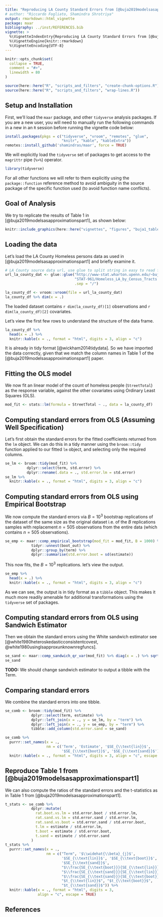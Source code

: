```yaml
---
title: "Reproducing LA County Standard Errors from [@buja2019modelsasapproximationspart1]"
# author: "Riccardo Fogliato, Shamindra Shrotriya"
output: rmarkdown::html_vignette
package: maar    
bibliography: ../inst/REFERENCES.bib
vignette: >
  %\VignetteIndexEntry{Reproducing LA County Standard Errors from [@buja2019modelsasapproximationspart1]}
  %\VignetteEngine{knitr::rmarkdown}
  %\VignetteEncoding{UTF-8}
---
```


``` r
knitr::opts_chunk$set(
  collapse = TRUE,
  comment = "#>",
  linewidth = 80
)
```

```r
source(here::here("R", "scripts_and_filters", "create-chunk-options.R"))
source(here::here("R", "scripts_and_filters", "wrap-lines.R"))
```

## Setup and Installation

First, we'll load the `maar` package, and other `tidyverse` analysis packages.
If you are a new user, you will need to manually run the following commands in a
new in an `R` session before running the vignette code below:

``` r
install.packages(pkgs = c("tidyverse", "vroom", "remotes", "glue", 
                          "knitr", "kable", "kableExtra"))
remotes::install_github('shamindras/maar', force = TRUE)
```

We will explicitly load the `tidyverse` set of packages to get access to the
`magrittr` pipe (`%>%`) operator.

``` r
library(tidyverse)
```

For all other functions we will refer to them explicitly using the
`package::function` reference method to avoid ambiguity in the source package of
the specific function used (to avoid function name conflicts).

## Goal of Analysis

We try to replicate the results of Table 1 in
[@buja2019modelsasapproximationspart1], as shown below:

``` r
knitr::include_graphics(here::here("vignettes", "figures", "buja1_table1.png"))
```

## Loading the data

Let's load the LA County Homeless persons data as used in
[@buja2019modelsasapproximationspart1] and briefly examine it.

``` r
# LA County source data url, use glue to split string in easy to read format
url_la_county_dat <- glue::glue("http://www-stat.wharton.upenn.edu/~buja",
                                "STAT-961/Homeless_LA_by_Census_Tracts.csv",
                                .sep = "/")

la_county_df <- vroom::vroom(file = url_la_county_dat)
la_county_df %>% dim(x = .)
```
The loaded dataset contains `r dim(la_county_df)[1]` observations and
`r dim(la_county_df)[2]` covariates.

Let's view the first few rows to understand the structure of the data frame.

``` r
la_county_df %>% 
  head(x = .) %>% 
  knitr::kable(x = ., format = "html", digits = 3, align = "c")
```

It is already in tidy format [@wickham2014tidydata]. So we have imported the 
data correctly, given that we match the column names in Table 1 of the [@buja2019modelsasapproximationspart1] paper.

## Fitting the OLS model

We now fit an linear model of the count of homeless people (`StreetTotal`) as
the response variable, against the other covariates using Ordinary Least Squares
(OLS).

``` r
mod_fit <- stats::lm(formula = StreetTotal ~ ., data = la_county_df)
```

## Computing standard errors from OLS (Assuming Well Specification)

Let's first obtain the standard errors for the fitted coefficients returned from
the `lm` object. We can do this in a tidy manner using the `broom::tidy`
function applied to our fitted `lm` object, and selecting only the required
columns.

``` r
se_lm <- broom::tidy(mod_fit) %>% 
          dplyr::select(term, std.error) %>% 
          dplyr::rename(.data = ., std.error.lm = std.error)
se_lm %>% 
  knitr::kable(x = ., format = "html", digits = 3, align = "c")
```

## Computing standard errors from OLS using Empirical Bootstrap

We now compute the standard errors via $B = 10^{3}$ bootstrap replications of the
dataset of the same size as the original dataset i.e. of the $B$ replications
samples with replacement $n = 505$ observations from the entire data (which 
contains $n = 505$ observations).

``` r
se_emp <- maar::comp_empirical_bootstrap(mod_fit = mod_fit, B = 1000) %>%
            tidyr::unnest(boot_out) %>%
            dplyr::group_by(term) %>%
            dplyr::summarise(std.error.boot = sd(estimate))
```

This now fits, the $B =  10^{3}$ replications. let's view the output.

``` r
se_emp %>% 
  head(x = .) %>% 
  knitr::kable(x = ., format = "html", digits = 3, align = "c")
```

As we can see, the output is in tidy format as a `tibble` object. This makes it
much more readily amenable for additional transformations using the `tidyverse`
set of packages.

## Computing standard errors from OLS using Sandwich Estimator

Then we obtain the standard errors using the White sandwich estimator see
[@white1980heteroskedasticconsistentcovest,
@white1980usinglsapproxunknownregfuncs].

``` r
se_sand <- maar::comp_sandwich_qr_var(mod_fit) %>% diag(x = .) %>% sqrt(x = .)
se_sand
```

**TODO:** We should change sandwich estimator to output a tibble with the Term.

## Comparing standard errors

We combine the standard errors into one tibble.

``` r
se_comb <- broom::tidy(mod_fit) %>%
            dplyr::select(term, estimate) %>%
            dplyr::left_join(x = ., y = se_lm, by = "term") %>% 
            dplyr::left_join(x = ., y = se_emp, by = "term") %>% 
            tibble::add_column(std.error.sand = se_sand)

se_comb %>%
  purrr::set_names(x = ., 
                   nm = c('Term', 'Estimate', '$SE_{\\text{lin}}$',
                          '$SE_{\\text{boot}}$', '$SE_{\\text{sand}}$')) %>% 
  knitr::kable(x = ., format = "html", digits = 3, align = "c", escape = TRUE)
```

## Reproduce Table 1 from [@buja2019modelsasapproximationspart1]

We can also compute the ratios of the standard errors and the t-statistics 
as in Table 1 from [@buja2019modelsasapproximationspart1].

``` r
t_stats <- se_comb %>%
            dplyr::mutate(
              rat.boot.vs.lm = std.error.boot / std.error.lm,
              rat.sand.vs.lm = std.error.sand / std.error.lm,
              rat.sand.vs.boot = std.error.sand / std.error.boot,
              t.lm = estimate / std.error.lm,
              t.boot = estimate / std.error.boot,
              t.sand = estimate / std.error.sand
            )
t_stats %>%
  purrr::set_names(x = ., 
                   nm = c("Term", '$\\widehat{\\beta}_{j}$', 
                          '$SE_{\\text{lin}}$', '$SE_{\\text{boot}}$',
                          '$SE_{\\text{sand}}$',
                          "$\\frac{SE_{\\text{boot}}}{SE_{\\text{lin}}}$",
                          "$\\frac{SE_{\\text{sand}}}{SE_{\\text{lin}}}$", 
                          "$\\frac{SE_{\\text{sand}}}{SE_{\\text{boot}}}$",
                          "$t_{\\text{lin}}$", "$t_{\\text{boot}}$", 
                          "$t_{\\text{sand}}$")) %>%
  knitr::kable(x = ., format = "html", digits = 3, 
               align = "c", escape = TRUE)
```

## References
